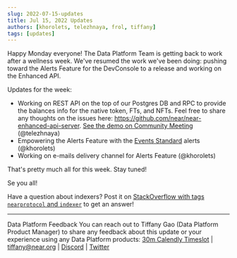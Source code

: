 ```yaml
---
slug: 2022-07-15-updates
title: Jul 15, 2022 Updates
authors: [khorolets, telezhnaya, frol, tiffany]
tags: [updates]
---
```


Happy Monday everyone! The Data Platform Team is getting back to work after a wellness week. We've resumed the work we've been doing: pushing toward the Alerts Feature for the DevConsole to a release and working on the Enhanced API.

Updates for the week:

<!-- truncate -->

- Working on REST API on the top of our Postgres DB and RPC to provide the balances info for the native token, FTs, and NFTs. Feel free to share any thoughts on the issues here: https://github.com/near/near-enhanced-api-server. [See the demo on Community Meeting](https://youtu.be/LyE7LLeMHFE?t=187) (@telezhnaya)
- Empowering the Alerts Feature with the [Events Standard](https://nomicon.io/Standards/EventsFormat) alerts (@khorolets)
- Working on e-mails delivery channel for Alerts Feature (@khorolets)

That's pretty much all for this week. Stay tuned!

Se you all!

Have a question about indexers? Post it on [StackOverflow with tags `nearprotocol` and `indexer`](https://stackoverflow.com/questions/tagged/nearprotocol+indexer) to get an answer!

---

Data Platform Feedback
You can reach out to Tiffany Gao (Data Platform Product Manager) to share any feedback about this update or your experience using any Data Platform products:
[30m Calendly Timeslot](https://calendly.com/tiffany-236/30min) | [tiffany@near.org](mailto:tiffany@near.org) | [Discord](https://discord.com/channels/490367152054992913/542945453533036544) | [Twitter](https://twitter.com/TiffanyYijiaGao)
